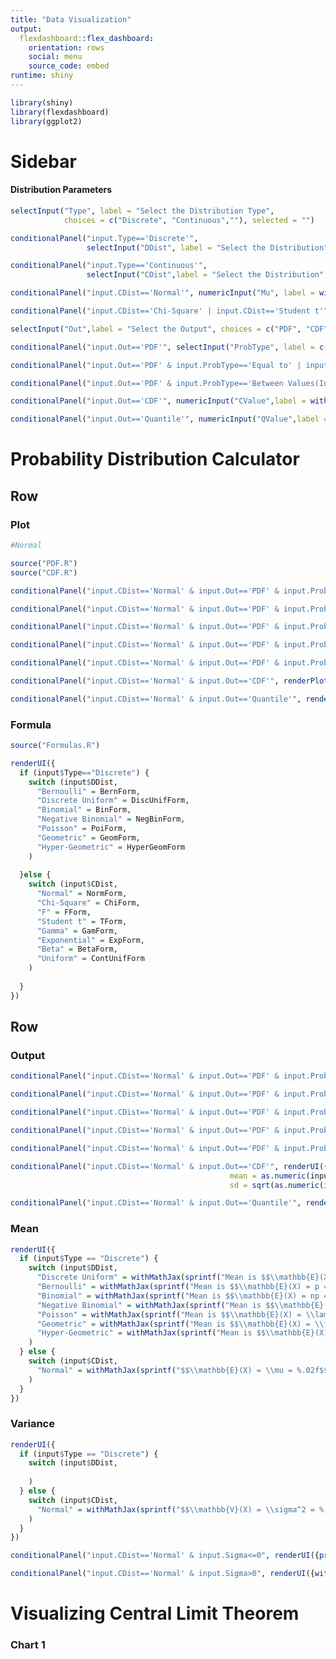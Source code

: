 ```yaml
---
title: "Data Visualization"
output: 
  flexdashboard::flex_dashboard:
    orientation: rows
    social: menu
    source_code: embed
runtime: shiny
---
```


```r
library(shiny)
library(flexdashboard)
library(ggplot2)
```

Sidebar {.sidebar}
=======================================================================

#### Distribution Parameters 

```r

selectInput("Type", label = "Select the Distribution Type",
            choices = c("Discrete", "Continuous",""), selected = "")

conditionalPanel("input.Type=='Discrete'",
                 selectInput("DDist", label = "Select the Distribution", choices = c("Discrete Uniform","Bernoulli","Binomial","Negative Binomial","Poisson","Geometric", "Hyper-Geometric",""), selected = ""))

conditionalPanel("input.Type=='Continuous'",
                 selectInput("CDist",label = "Select the Distribution", choices = c("Normal","Chi-Square","F","Student t","Gamma","Exponential","Beta","Uniform",""), selected = ""))

conditionalPanel("input.CDist=='Normal'", numericInput("Mu", label = withMathJax(helpText("$$\\mu$$")), value = 0, step = 0.1, min = -Inf, max = Inf), numericInput("Sigma", label = withMathJax(helpText("$$\\sigma^2$$")), value = 1, step = 0.1, min = 0, max = Inf))

conditionalPanel("input.CDist=='Chi-Square' | input.CDist=='Student t'", numericInput("Df", label = "Enter the Degrees of Freedom(d.f)", value = 0, step = 1, min = 0, max = Inf))

selectInput("Out",label = "Select the Output", choices = c("PDF", "CDF","Quantile",""), selected = "")

conditionalPanel("input.Out=='PDF'", selectInput("ProbType", label = c("Probability Type"), choices = c("Equal to", "Less Than or Equal to", "Greater Than or Equal to", "Between Values(Inclusive)", "Extreme Values"),selected = "Equal to"))

conditionalPanel("input.Out=='PDF' & input.ProbType=='Equal to' | input.Out=='PDF' & input.ProbType=='Less Than or Equal to' | input.Out=='PDF' & input.ProbType=='Greater Than or Equal to'", numericInput("Value",label = withMathJax('Enter a Discrete value (\\(x\\)):'), 0))

conditionalPanel("input.Out=='PDF' & input.ProbType=='Between Values(Inclusive)' | input.Out=='PDF' & input.ProbType=='Extreme Values'", numericInput("Value1",label = withMathJax('Enter a Discrete value (\\(x_1\\)):'), 0), numericInput("Value2",label = withMathJax('Enter a Discrete value (\\(x_2\\)):'), 1))

conditionalPanel("input.Out=='CDF'", numericInput("CValue",label = withMathJax('Enter a Discrete value (\\(x\\)):'), 0))

conditionalPanel("input.Out=='Quantile'", numericInput("QValue",label = withMathJax('Enter a Percentile value(between 0 and 1):'), 0.5, step = 0.1))

```

Probability Distribution Calculator
=======================================================================

Row 
-------------------------------------

### Plot

```r
#Normal

source("PDF.R")
source("CDF.R")

conditionalPanel("input.CDist=='Normal' & input.Out=='PDF' & input.ProbType=='Equal to'", renderPlot({normal_prob_area_plot(lb = input$Value-0.005,ub = input$Value+0.005, input$Mu, sqrt(as.numeric(input$Sigma)))}, height = 600, width = 1000))

conditionalPanel("input.CDist=='Normal' & input.Out=='PDF' & input.ProbType=='Less Than or Equal to'", renderPlot({normal_prob_area_plot(-Inf,ub = input$Value, input$Mu, sqrt(as.numeric(input$Sigma)))}, height = 600, width = 1000))

conditionalPanel("input.CDist=='Normal' & input.Out=='PDF' & input.ProbType=='Greater Than or Equal to'", renderPlot({normal_prob_area_plot(lb = input$Value,Inf, input$Mu, sqrt(as.numeric(input$Sigma)))}, height = 600, width = 1000))

conditionalPanel("input.CDist=='Normal' & input.Out=='PDF' & input.ProbType=='Between Values(Inclusive)'", renderPlot({normal_prob_area_plot(lb = input$Value1,ub = input$Value2, input$Mu, sqrt(as.numeric(input$Sigma)))}, height = 600, width = 1000))

conditionalPanel("input.CDist=='Normal' & input.Out=='PDF' & input.ProbType=='Extreme Values'", renderPlot({normal_prob_area_plot(lb = input$Value1,ub = input$Value2, input$Mu, sqrt(as.numeric(input$Sigma)), extreme = TRUE)}, height = 600, width = 1000))

conditionalPanel("input.CDist=='Normal' & input.Out=='CDF'", renderPlot({normal_prob_CDF_plot(lb = -Inf, ub = input$CValue, input$Mu, sqrt(as.numeric(input$Sigma)))}, height = 600, width = 1000))

conditionalPanel("input.CDist=='Normal' & input.Out=='Quantile'", renderPlot({normal_prob_area_plot(lb = -Inf, ub = qnorm(as.numeric(input$QValue), mean = input$Mu,sd = sqrt(as.numeric(input$Sigma))), input$Mu, sqrt(as.numeric(input$Sigma)))}, height = 600, width = 1000))

```   

### Formula {data-width=250}

```r
source("Formulas.R")

renderUI({
  if (input$Type=="Discrete") {
    switch (input$DDist,
      "Bernoulli" = BernForm,
      "Discrete Uniform" = DiscUnifForm,
      "Binomial" = BinForm,
      "Negative Binomial" = NegBinForm,
      "Poisson" = PoiForm,
      "Geometric" = GeomForm,
      "Hyper-Geometric" = HyperGeomForm
    )
    
  }else {
    switch (input$CDist,
      "Normal" = NormForm,
      "Chi-Square" = ChiForm,
      "F" = FForm,
      "Student t" = TForm,
      "Gamma" = GamForm,
      "Exponential" = ExpForm,
      "Beta" = BetaForm,
      "Uniform" = ContUnifForm
    )
    
  }
})
```

Row {data-height=100}
-------------------------------------

### Output {data-width=740}
  
```r

conditionalPanel("input.CDist=='Normal' & input.Out=='PDF' & input.ProbType=='Equal to'", renderUI({withMathJax(sprintf("$$\\mathbb{P}(X =  %.03f ) = 0 \\\\ f(X =  %.03f ) = %.04f$$",input$Value,input$Value,dnorm(as.numeric(input$Value), mean = as.numeric(input$Mu), sd = sqrt(as.numeric(input$Sigma)))))}))

conditionalPanel("input.CDist=='Normal' & input.Out=='PDF' & input.ProbType=='Less Than or Equal to'", renderUI({withMathJax(sprintf("The probability that \\(X\\) is Less than or equal to %.03f is $$\\int_{-\\infty}^{%.03f} f(x) \\, dx \\approx %.04f$$",input$Value,input$Value,pnorm(as.numeric(input$Value), mean = as.numeric(input$Mu), sd = sqrt(as.numeric(input$Sigma)))))}))

conditionalPanel("input.CDist=='Normal' & input.Out=='PDF' & input.ProbType=='Greater Than or Equal to'", renderUI({withMathJax(sprintf("The probability that \\(X\\) is Greater than or equal to %.03f is $$1-\\int_{-\\infty}^{%.03f} f(x) \\, dx \\approx %.04f$$",input$Value,input$Value,1-pnorm(as.numeric(input$Value), mean = as.numeric(input$Mu), sd = sqrt(as.numeric(input$Sigma)))))}))

conditionalPanel("input.CDist=='Normal' & input.Out=='PDF' & input.ProbType=='Between Values(Inclusive)'", renderUI({withMathJax(sprintf("The probability that \\(X\\) is between %.03f and %.03f (inclusive) is $$\\int\\limits_{%.03f}^{%.03f} f(x) \\, dx = \\mathbb{P}(X \\leq %.04f) - \\mathbb{P}(X \\leq %.04f) \\approx %.04f$$",input$Value1,input$Value2,input$Value1,input$Value2,input$Value2,input$Value1,pnorm(as.numeric(input$Value2), mean = as.numeric(input$Mu), sd = sqrt(as.numeric(input$Sigma))) - pnorm(as.numeric(input$Value1), mean = as.numeric(input$Mu), sd = sqrt(as.numeric(input$Sigma)))))}))

conditionalPanel("input.CDist=='Normal' & input.Out=='PDF' & input.ProbType=='Extreme Values'", renderUI({withMathJax(sprintf("The probability that \\(X\\) is less than or equal to %.03f or greater than or equal to %.03f is $$\\int\\limits_{\\large{x \\, \\leq \\, %.03f}} f(x) \\, dx + \\int\\limits_{\\large{x \\, \\geq \\, %.03f}} f(x) \\, dx = \\mathbb{P}(X \\leq %.03f) + \\mathbb{P}(X \\geq %.03f) \\approx %.04f$$",input$Value1,input$Value2,input$Value1,input$Value2,input$Value1,input$Value2,1 - pnorm(as.numeric(input$Value2), as.numeric(input$Mu), sqrt(as.numeric(input$Sigma))) + pnorm(as.numeric(input$Value1), as.numeric(input$Mu), sqrt(as.numeric(input$Sigma)))))}))

conditionalPanel("input.CDist=='Normal' & input.Out=='CDF'", renderUI({withMathJax(sprintf("$$F(%.03f) = \\mathbb{P}(X \\leq  %.03f ) = %.04f$$",input$CValue,input$CValue,pnorm(as.numeric(input$CValue), 
                                                 mean = as.numeric(input$Mu),
                                                 sd = sqrt(as.numeric(input$Sigma)))))}))

conditionalPanel("input.CDist=='Normal' & input.Out=='Quantile'", renderUI({withMathJax(sprintf("\\(\\mathbb{P}(X \\le x) = \\) %.03f corresponds to an \\(x\\) value of %.04f \\( = F^{-1}(%.03f).\\)",input$QValue,qnorm(as.numeric(input$QValue), mean = input$Mu,sd = sqrt(as.numeric(input$Sigma))),input$QValue))}))

```

### Mean 
```r

renderUI({
  if (input$Type == "Discrete") {
    switch (input$DDist,
      "Discrete Uniform" = withMathJax(sprintf("Mean is $$\\mathbb{E}(X) = \\frac{a+b}{2} = \\frac{%.03f +              %.03f}{2} = %.04f$$", input$a, input$b, (input$a + input$b)/2)),
      "Bernoulli" = withMathJax(sprintf("Mean is $$\\mathbb{E}(X) = p = %.04f$$", input$p)),
      "Binomial" = withMathJax(sprintf("Mean is $$\\mathbb{E}(X) = np = (%.03f) (%.03f) = %.04f$$",                     input$n, input$p, (input$n * input$p))),
      "Negative Binomial" = withMathJax(sprintf("Mean is $$\\mathbb{E}(X) = \\frac{r}{p} = \\frac{%d}{%0.3f} =          %.04f$$",input$numSuccesses,input$pNeg,(input$numSuccesses / input$pNeg))),
      "Poisson" = withMathJax(sprintf("Mean is $$\\mathbb{E}(X) = \\lambda = %.04f$$", input$lambda)),
      "Geometric" = withMathJax(sprintf("Mean is $$\\mathbb{E}(X) = \\frac{1}{p} = \\frac{1}{%.03f} =                   %.04f$$",input$pBG,(1 / input$pBG))),
      "Hyper-Geometric" = withMathJax(sprintf("Mean is $$\\mathbb{E}(X) = \\frac{nm}{N} = \\frac{%d \\cdot              %d}{%d} = %.04f$$",input$numTrials,input$favBalls,input$numEvents,(input$numTrials * input$favBalls /            input$numEvents)))
    )
  } else {
    switch (input$CDist,
      "Normal" = withMathJax(sprintf("$$\\mathbb{E}(X) = \\mu = %.02f$$",input$Mu))
    )
  }
})

``` 

### Variance

```r

renderUI({
  if (input$Type == "Discrete") {
    switch (input$DDist,
            
    )
  } else {
    switch (input$CDist,
      "Normal" = withMathJax(sprintf("$$\\mathbb{V}(X) = \\sigma^2 = %.04f$$",input$Sigma))
    )
  }
})

conditionalPanel("input.CDist=='Normal' & input.Sigma<=0", renderUI({print(" Normal Distribution is undefined if the Standard Deviation is zero or Negative")}))

conditionalPanel("input.CDist=='Normal' & input.Sigma>0", renderUI({withMathJax(sprintf("$$\\mathbb{V}(X) = \\sigma^2 = %.04f$$",input$Sigma))}))

```

Visualizing Central Limit Theorem
=====================================     

### Chart 1
    
```r
```